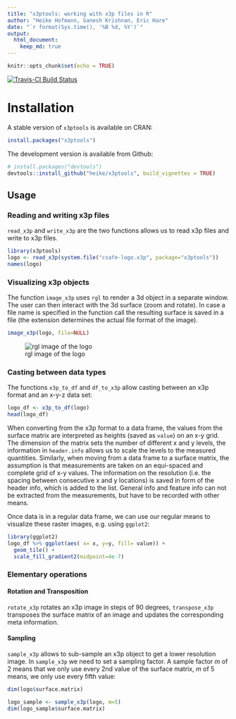 ```yaml
---
title: "x3ptools: working with x3p files in R"
author: "Heike Hofmann, Ganesh Krishnan, Eric Hare"
date: "`r format(Sys.time(), '%B %d, %Y')`"
output: 
  html_document:
    keep_md: true
---
```


```r
knitr::opts_chunk$set(echo = TRUE)
```




[![Travis-CI Build Status](https://travis-ci.org/heike/x3ptools.svg?branch=master)](https://travis-ci.org/heike/x3ptools)

<!--[![CRAN Status](http://www.r-pkg.org/badges/version/x3ptools)](https://cran.r-project.org/package=x3ptools) [![CRAN RStudio mirror downloads](http://cranlogs.r-pkg.org/badges/x3ptools)](http://www.r-pkg.org/pkg/x3ptools) -->


<!--[![Downloads](http://cranlogs.r-pkg.org/badges/x3ptools?color=brightgreen)](https://cran.r-project.org/package=x3ptools)-->


# Installation

A stable version of `x3ptools` is available on CRAN:

```r
install.packages("x3ptools")
```

The development version is available from Github:

```r
# install.packages("devtools")
devtools::install_github("heike/x3ptools", build_vignettes = TRUE)
```

## Usage

### Reading and writing x3p files

`read_x3p` and `write_x3p` are the two functions allows us to read x3p files and write to x3p files.
```r
library(x3ptools)
logo <- read_x3p(system.file("csafe-logo.x3p", package="x3ptools"))
names(logo)
```

### Visualizing x3p objects

The function `image_x3p` uses `rgl` to render a 3d object in a separate window. The user can then interact with the 3d surface (zoom and rotate). In case a file name is specified in the function call the resulting surface is saved in a file (the extension determines the actual file format of the image).

```r
image_x3p(logo, file=NULL)
```
![rgl image of the logo](vignettes/images/logo-rgl.png)

### Casting between data types

The functions `x3p_to_df` and `df_to_x3p` allow casting between an x3p format and an x-y-z data set:
```r
logo_df <- x3p_to_df(logo)
head(logo_df)
```
When converting from the x3p format to a data frame, the values from the surface matrix are interpreted as heights (saved as `value`) on an x-y grid. The dimension of the matrix sets the number of different x and y levels,  the information in `header.info` allows us to scale the levels to the measured quantities. 
Similarly, when moving from a data frame to a surface matrix, the assumption is that measurements are taken on an equi-spaced and complete grid of x-y values. The information on the  resolution (i.e. the spacing between consecutive x and y locations) is saved in form of the header info, which is added to the list. 
General info and feature info can not be extracted from the measurements, but have to be recorded with other means.

Once data is in a regular data frame, we can use our regular means to visualize these raster images, e.g. using `ggplot2`:

```r
library(ggplot2)
logo_df %>% ggplot(aes( x= x, y=y, fill= value)) +
  geom_tile() +
  scale_fill_gradient2(midpoint=4e-7)
```

### Elementary operations

#### Rotation and Transposition

`rotate_x3p` rotates an x3p image in steps of 90 degrees, `transpose_x3p` transposes the surface matrix of an image and updates the corresponding meta information.

#### Sampling

`sample_x3p` allows to sub-sample an x3p object to get a lower resolution image.
In `sample_x3p` we need to set a sampling factor. A sample factor $m$ of 2 means that we only use every 2nd value of the surface matrix, $m$ of 5 means, we only use every fifth value:

```r
dim(logo$surface.matrix)

logo_sample <- sample_x3p(logo, m=5)
dim(logo_sample$surface.matrix)
```